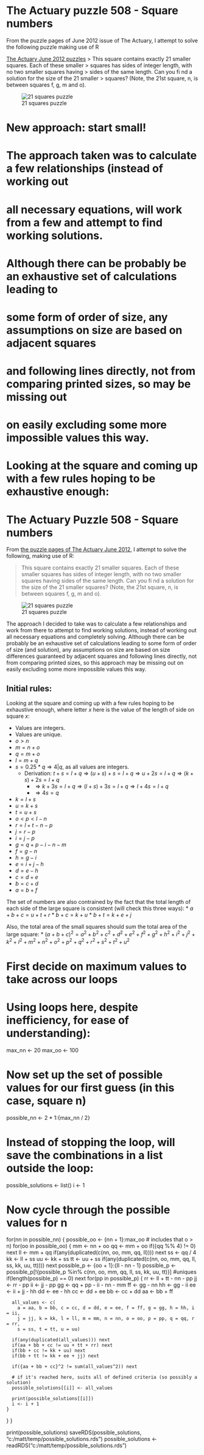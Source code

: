 # The Actuary puzzle 508 - Square numbers

From the puzzle pages of June 2012 issue of The Actuary, I attempt to solve the
following puzzle making use of R

[The Actuary June 2012 puzzles](http://www.theactuary.com/puzzles-and-games/2012/the-actuary-puzzles-june-2012/)
> This square contains exactly 21 smaller squares. Each of these smaller
> squares has sides of integer length, with no two smaller squares having
> sides of the same length. Can you fi nd a solution for the size of the 21 smaller
> squares? (Note, the 21st square, n, is between squares f, g, m and o).

![21 squares puzzle]("/c/scripts/actuarially/actuary_june_2012.png")

################################################################################
# New approach: start small!
################################################################################

# The approach taken was to calculate a few relationships (instead of working out 
# all necessary equations, will work from a few and attempt to find working solutions.

# Although there can be probably be an exhaustive set of calculations leading to 
# some form of order of size, any assumptions on size are based on adjacent squares 
# and following lines directly, not from comparing printed sizes, so may be missing out
# on easily excluding some more impossible values this way.

# Looking at the square and coming up with a few rules hoping to be exhaustive enough:

# The Actuary Puzzle 508 - Square numbers

From [the puzzle pages of The Actuary June 2012](http://www.theactuary.com/puzzles-and-games/2012/the-actuary-puzzles-june-2012/), I attempt to solve the following, making use of R:

> This square contains exactly 21 smaller squares. Each of these smaller
> squares has sides of integer length, with no two smaller squares having
> sides of the same length. Can you fi nd a solution for the size of the 21 smaller
> squares? (Note, the 21st square, n, is between squares f, g, m and o).

![21 squares puzzle](actuary_june_2012.png)

The approach I decided to take was to calculate a few relationships and work from there to attempt to find working solutions, instead of working out all necessary equations and completely solving. Although there can be probably be an exhaustive set of calculations leading to some form of order of size (and solution), any assumptions on size are based on size differences guaranteed by adjacent squares and following lines directly, not from comparing printed sizes, so this approach may be missing out on easily excluding some more impossible values this way.

## Initial rules:
Looking at the square and coming up with a few rules hoping to be exhaustive enough, where letter $x$ here is the value of the length of side on square $x$:

* Values are integers.
* Values are unique.
* $o > n$
* $m = n + o$
* $q = m + o$
* $l = m + q$
* $s = 0.25 * q \Rightarrow 4 | q$, as all values are integers.
    * Derivation: $t + s = l + q \Rightarrow (u + s) + s = l + q \Rightarrow u + 2s = l + q \Rightarrow (k + s) + 2s = l + q$
      * $\Rightarrow k + 3s = l + q \Rightarrow (l + s) + 3s = l + q \Rightarrow l + 4s = l + q$
	  * $\Rightarrow 4s = q$
* $k = l + s$
* $u = k + s$
* $t = u + s$
* $o < p < l - n$
* $r = l + t - n -p$
* $j = r - p$
* $i = j - p$
* $g = q + p - i - n - m$
* $f = g - n$
* $h = g - i$
* $e = i + j - h$
* $d = e - h$
* $c = d + e$
* $b = c + d$
* $a = b + f$

The set of numbers are also contrained by the fact that the total length of each side of the large square is consistent (will check this three ways):
* $a + b + c = u + t + r$
* $b + c = k + u$
* $b + t = k + e + j$

Also, the total area of the small squares should sum the total area of the large square:
* $(a + b + c)^2 = a^2 + b^2 + c^2 + d^2 + e^2 + f^2 + g^2 + h^2 + i^2 + j^2 + k^2 + l^2 + m^2 + n^2 + o^2 + p^2 + q^2 + r^2 + s^2 + t^2 + u^2$


#
# First decide on maximum values to take across our loops 
# Using loops here, despite inefficiency, for ease of understanding):
max_nn <- 20
max_oo <- 100

# Now set up the set of possible values for our first guess (in this case, square n)
possible_nn <- 2 * 1:{max_nn / 2}

# Instead of stopping the loop, will save the combinations in a list outside the loop: 
possible_solutions <- list()
i <- 1

# Now cycle through the possible values for n
for(nn in possible_nn) {
  possible_oo <- {nn + 1}:max_oo  # includes that o > n)
  for(oo in possible_oo) {
    mm <- nn + oo
	qq <- mm + oo
	if({qq %% 4} != 0) next
	ll <- mm + qq
	if(any(duplicated(c(nn, oo, mm, qq, ll)))) next
	ss <- qq / 4
	kk <- ll + ss
	uu <- kk + ss
	tt <- uu + ss
    if(any(duplicated(c(nn, oo, mm, qq, ll, ss, kk, uu, tt)))) next
	possible_p <- {oo + 1}:{ll - nn - 1} 
	possible_p <- possible_p[!{possible_p %in% c(nn, oo, mm, qq, ll, ss, kk, uu, tt)}] #uniques
	if(length(possible_p) == 0) next
	for(pp in possible_p) {
	  rr <- ll + tt - nn - pp
	  jj <- rr - pp
	  ii <- jj - pp
	  gg <- qq + pp - ii - nn - mm
	  ff <- gg - nn
	  hh <- gg - ii
	  ee <- ii + jj - hh
	  dd <- ee - hh
	  cc <- dd + ee
	  bb <- cc + dd
	  aa <- bb + ff
	  
      all_values <- c(
	    a = aa, b = bb, c = cc, d = dd, e = ee, f = ff, g = gg, h = hh, i = ii,
		j = jj, k = kk, l = ll, m = mm, n = nn, o = oo, p = pp, q = qq, r = rr,
		s = ss, t = tt, u = uu)
	    
	  if(any(duplicated(all_values))) next
	  if(aa + bb + cc != uu + tt + rr) next
	  if(bb + cc != kk + uu) next
	  if(bb + tt != kk + ee + jj) next

	  if({aa + bb + cc}^2 != sum(all_values^2)) next
	  
	  # if it's reached here, suits all of defined criteria (so possibly a solution)
	  possible_solutions[[i]] <- all_values
	    
	  print(possible_solutions[[i]])
	  i <- i + 1
	}
  }
}

print(possible_solutions)
saveRDS(possible_solutions, "c:/matt/temp/possible_solutions.rds")
possible_solutions <- readRDS("c:/matt/temp/possible_solutions.rds")
